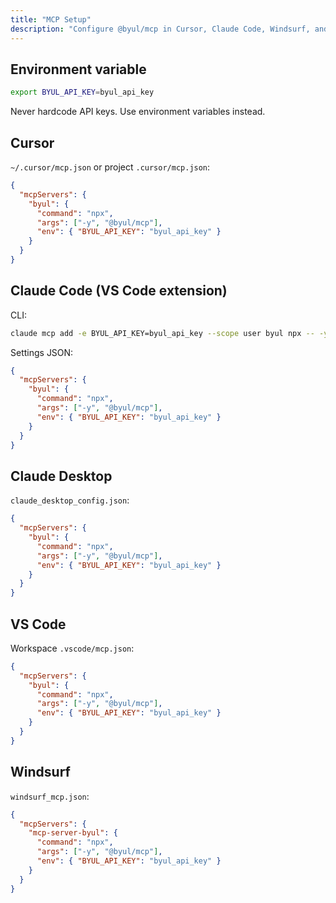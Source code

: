 ```yaml
---
title: "MCP Setup"
description: "Configure @byul/mcp in Cursor, Claude Code, Windsurf, and more"
---
```


## Environment variable

```bash
export BYUL_API_KEY=byul_api_key
```

<Warning>
Never hardcode API keys. Use environment variables instead.
</Warning>

## Cursor

`~/.cursor/mcp.json` or project `.cursor/mcp.json`:

```json
{
  "mcpServers": {
    "byul": {
      "command": "npx",
      "args": ["-y", "@byul/mcp"],
      "env": { "BYUL_API_KEY": "byul_api_key" }
    }
  }
}
```

## Claude Code (VS Code extension)

CLI:

```bash
claude mcp add -e BYUL_API_KEY=byul_api_key --scope user byul npx -- -y @byul/mcp
```

Settings JSON:

```json
{
  "mcpServers": {
    "byul": {
      "command": "npx",
      "args": ["-y", "@byul/mcp"],
      "env": { "BYUL_API_KEY": "byul_api_key" }
    }
  }
}
```

## Claude Desktop

`claude_desktop_config.json`:

```json
{
  "mcpServers": {
    "byul": {
      "command": "npx",
      "args": ["-y", "@byul/mcp"],
      "env": { "BYUL_API_KEY": "byul_api_key" }
    }
  }
}
```

## VS Code

Workspace `.vscode/mcp.json`:

```json
{
  "mcpServers": {
    "byul": {
      "command": "npx",
      "args": ["-y", "@byul/mcp"],
      "env": { "BYUL_API_KEY": "byul_api_key" }
    }
  }
}
```

## Windsurf

`windsurf_mcp.json`:

```json
{
  "mcpServers": {
    "mcp-server-byul": {
      "command": "npx",
      "args": ["-y", "@byul/mcp"],
      "env": { "BYUL_API_KEY": "byul_api_key" }
    }
  }
}
```


